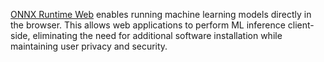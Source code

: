
<div className="mt-6 grid grid-cols-2 gap-4 items-center justify-items-center tutorials-title">
  <OnnxRuntime className="onnx-runtime-logo" />
  <WebNn className="webnn-logo" />
</div>

[ONNX Runtime Web](https://onnxruntime.ai/) enables running machine learning models directly in the browser. This allows web applications to perform ML inference client-side, eliminating the need for additional software installation while maintaining user privacy and security.